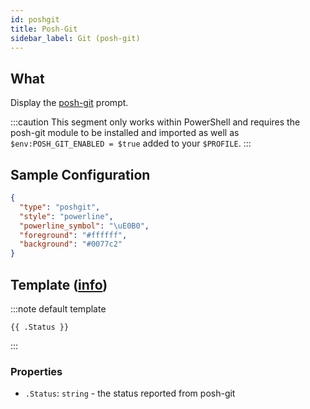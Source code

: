 ```yaml
---
id: poshgit
title: Posh-Git
sidebar_label: Git (posh-git)
---
```


## What

Display the [posh-git][posh-git] prompt.

:::caution
This segment only works within PowerShell and requires the posh-git module to be installed and imported
as well as `$env:POSH_GIT_ENABLED = $true` added to your `$PROFILE`.
:::

## Sample Configuration

```json
{
  "type": "poshgit",
  "style": "powerline",
  "powerline_symbol": "\uE0B0",
  "foreground": "#ffffff",
  "background": "#0077c2"
}
```

## Template ([info][templates])

:::note default template

``` template
{{ .Status }}
```

:::

### Properties

- `.Status`: `string` - the status reported from posh-git

[posh-git]: https://github.com/dahlbyk/posh-git
[templates]: /docs/configuration/templates
